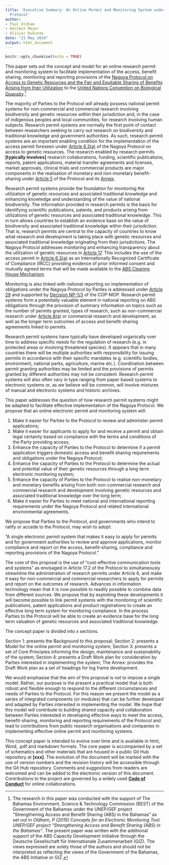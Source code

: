```yaml
---
title: 'Executive Summary: An Online Permit and Monitoring System under the Nagoya
  Protocol'
author:
- Paul Oldham
- Hartmut Meyer
- Olivier Rukundo
date: "21 May 2016"
output: html_document
---
```


```r
knitr::opts_chunk$set(echo = TRUE)
```

This paper sets out the concept and model for an online research permit and monitoring system to facilitate implementation of the access, benefit sharing, monitoring and reporting provisions of the [Nagoya Protocol on Access to Genetic Resources and the Fair and Equitable Sharing of Benefits Arising from their Utilization](https://www.cbd.int/abs/about/) to the [United Nations Convention on Biological Diversity](https://www.cbd.int).^[The research in this paper was conducted with the support of The Bahamas Environment, Science & Technology Commission (BEST) of the Government of the Bahamas under the UNEP/GEF project “Strengthening Access and Benefit Sharing (ABS) in the Bahamas" as set out in *Oldham, P (2015) Concepts for an Electronic Monitoring Tool. UNEP/GEF project “Strengthening Access and Benefit Sharing (ABS) in the Bahamas”*. The present paper was written with the additional support of the ABS Capacity Development Initiative through the Deutsche Gesellschaft für Internationale Zusammenarbeit (GIZ). The views expressed are solely those of the authors and should not be interpreted as reflecting the views of the Government of the Bahamas, the ABS Initiative or GIZ.] 

The majority of Parties to the Protocol will already possess national permit systems for non-commercial and commercial research involving biodiversity and genetic resources within their jurisdiction and, in the case of indigenous peoples and local communities, for research involving human subjects. Research permit systems are normally the first point of contact between researchers seeking to carry out research on biodiversity and traditional knowledge and government authorities. As such, research permit systems are an important enabling condition for the implementation of the access permit foreseen under [Article 6.3(a)](https://www.cbd.int/abs/text/articles/default.shtml?sec=abs-06) of the Nagoya Protocol on access to genetic resources. The research enabled by research permits **[typically involves]** research collaborations, funding, scientific publications, reports, patent applications, material transfer agreements and licenses, market approvals, clinical trials and commercial products are major components in the realisation of monetary and non-monetary benefit-sharing under [Article 5](https://www.cbd.int/abs/text/articles/default.shtml?sec=abs-05) of the Protocol and its [Annex](https://www.cbd.int/abs/text/articles/default.shtml?sec=abs-37).

Research permit systems provide the foundation for monitoring the utilization of genetic resources and associated traditional knowledge and enhancing knowledge and understanding of the value of national biodiversity. The information provided in research permits is the basis for identifying scientific publications, patents, and products arising from utilizations of genetic resources and associated traditional knowledge. This in turn allows countries to establish an evidence base on the value of biodiversity and associated traditional knowledge within their jurisdiction. That is, research permits are central to the capacity of countries to know what research and development is taking place with genetic resources and associated traditional knowledge originating from their jurisdictions. The Nagoya Protocol addresses monitoring and enhancing transparency about the utilization of genetic resources in [Article 17](https://www.cbd.int/abs/text/articles/default.shtml?sec=abs-17). This includes the use of the access permit in [Article 6.3(a)](https://www.cbd.int/abs/text/articles/default.shtml?sec=abs-06) as an Internationally Recognized Certificate of Compliance (IRCC) providing evidence of prior informed consent and mutually agreed terms that will be made available to the [ABS Clearing House Mechanism](https://www.cbd.int/abs/theabsch.shtml). 

Monitoring is also linked with national reporting on implementation of obligations under the Nagoya Protocol by Parties is addressed under [Article 29](https://www.cbd.int/abs/text/articles/default.shtml?sec=abs-29) and supported by [Decision NP-1/3](https://www.cbd.int/decisions/?id=13403) of the COP-MOP. Research permit systems form a potentially valuable element in national reporting on ABS obligations through the provision of summary information on topics such as the number of permits granted, types of research, such as non-commercial research under [Article 8(a)](https://www.cbd.int/abs/text/articles/default.shtml?sec=abs-08) or commercial research and development, as well as the longer term outcomes of access and benefit-sharing agreements linked to permits.  

Research permit systems have typically have developed organically over time to address specific needs for the regulation of research (e.g. in protected areas or involving threatened species). It appears that in many countries there will be multiple authorities with responsibility for issuing permits in accordance with their specific mandates (e.g. scientific bodies, environment, national parks, agriculture, marine etc.). Coordination between permit granting authorities may be limited and the provisions of permits granted by different authorities may not be consistent. Research permit systems will also often vary in type ranging from paper based systems to electronic systems or, as we believe will be common, will involve mixtures of manual and electronic systems and historic archives.   

This paper addresses the question of how research permit systems might be adapted to facilitate effective implementation of the Nagoya Protocol. We propose that an online electronic permit and monitoring system will: 

1.	Make it easier for Parties to the Protocol to review and administer permit applications;
2.	Make it easier for applicants to apply for and receive a permit and obtain legal certainty based on compliance with the terms and conditions of the Party providing access;
3.	Enhance the capacity of Parties to the Protocol to determine if a permit application triggers domestic access and benefit sharing requirements and obligations under the Nagoya Protocol;
4.	 Enhance the capacity of Parties to the Protocol to determine the actual and potential value of their genetic resources through a long term electronic monitoring system;
5.	Enhance the capacity of Parties to the Protocol to realise non-monetary and monetary benefits arising from both non-commercial research and commercial research and development involving genetic resources and associated traditional knowledge over the long term;
6.	Make it easier for Parties to meet national and international reporting requirements under the Nagoya Protocol and related international environmental agreements.

We propose that Parties to the Protocol, and governments who intend to ratify or accede to the Protocol, may wish to adopt: 

 “A single electronic permit system that makes it easy to apply for permits and for government authorities to review and approve applications, monitor compliance and report on the access, benefit-sharing, compliance and reporting provisions of the Nagoya Protocol.” 

The core of this proposal is the use of “cost-effective communication tools and systems” as envisaged in Article 17.2 of the Protocol to simultaneously streamline the administration of research permits under Article 6, and make it easy for non-commercial and commercial researchers to apply for permits and report on the outcomes of research. Advances in information technology mean that it is now possible to readily possible to combine data from different sources. We propose that by exploiting these developments it will become possible to link permit systems with the monitoring of scientific publications, patent applications and product registrations to create an effective long term system for monitoring compliance. In the process Parties to the Protocol will be able to create an evidence base for the long term valuation of genetic resources and associated traditional knowledge. 

The concept paper is divided into x sections. 

Section 1: presents the Background to this proposal; 
Section 2: presents a Model for the online permit and monitoring system;
Section 3: presents a set of Core Principles informing the design, maintenance and sustainability of the system;
Section 4: presents a Draft Work plan for consideration by Parties interested in implementing the system; 
The Annex: provides the Draft Work plan as a set of headings for log frame development.

We would emphasise that the aim of this proposal is not to impose a single model. Rather, our purpose is the present a practical model that is both robust and flexible enough to respond to the different circumstances and needs of Parties to the Protocol. For this reason we present the model as a series of integrated components (or modules) that can be further developed and adapted by Parties interested in implementing the model. We hope that this model will contribute to building shared capacity and collaboration between Parties interested in developing effective ways to meet the access, benefit-sharing, monitoring and reporting requirements of the Protocol and lead to contributions from public research organisations and companies in implementing effective online permit and monitoring systems.

This concept paper is intended to evolve over time and is available in html, Word, .pdf and markdown formats. The core paper is accompanied by a set of schematics and other materials that are housed in a public Git Hub repository at **[xxx]**. The evolution of the document will be marked with the use of version numbers and the revision history will be accessible through the Git Hub repository. Comments and suggestions from readers are welcomed and can be added to the electronic version of this document. Contributions to the project are governed by a widely used **[Code of Conduct](INSERT)** for online collaborations. 



